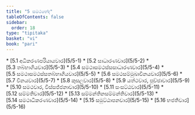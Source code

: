 ```yaml
---
title: "5 සමථභේද"
tableOfContents: false
sidebar:
  order: 18
type: "tipitaka"
basket: "vi"
book: "pari"
---
```



<DynamicBreadcrumb />



<TableOfContents book="pari" section="5">
* [5.1 අධිකරණපරියායවාර](5/5-1)
* [5.2 සාධාරණවාර](5/5-2)
* [5.3 තබ්භාගියවාර](5/5-3)
* [5.4 සමථාසමථස්සසාධාරණවාර](5/5-4)
* [5.5 සමථාසමථස්සතබ්භාගියවාර](5/5-5)
* [5.6 සමථසම්මුඛාවිනයවාර](5/5-6)
* [5.7 විනයවාර](5/5-7)
* [5.8 කුසලවාර](5/5-8)
* [5.9 යත්ථවාර, පුච්ඡාවාර](5/5-9)
* [5.10 සමථවාර, විස්සජ්ජනාවාර](5/5-10)
* [5.11 සංසට්ඨවාර](5/5-11)
* [5.12 සම්මතිවාර](5/5-12)
* [5.13 සම්මන්තිනසම්මන්තිවාර](5/5-13)
* [5.14 සමථාධිකරණවාර](5/5-14)
* [5.15 සමුට්ඨාපනවාර](5/5-15)
* [5.16 භජතිවාර](5/5-16)
</TableOfContents>